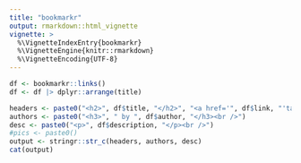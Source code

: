 ```yaml
---
title: "bookmarkr"
output: rmarkdown::html_vignette
vignette: >
  %\VignetteIndexEntry{bookmarkr}
  %\VignetteEngine{knitr::rmarkdown}
  %\VignetteEncoding{UTF-8}
---
```




```r
df <- bookmarkr::links()
df <- df |> dplyr::arrange(title)

headers <- paste0("<h2>", df$title, "</h2>", "<a href='", df$link, "'target='_blank'><img align='right' src='", df$pic, "' width='150' height='200'></a>")
authors <- paste0("<h3>", " by ", df$author, "</h3><br />")
desc <- paste0("<p>", df$description, "</p><br />")
#pics <- paste0()
output <- stringr::str_c(headers, authors, desc)
cat(output)
```



